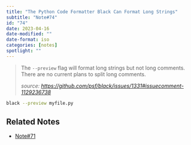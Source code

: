 ```yaml
---
title: "The Python Code Formatter Black Can Format Long Strings"
subtitle: "Note#74"
id: "74"
date: 2023-04-16
date-modified: ""
date-format: iso
categories: [notes]
spotlight: ""
---
```

> The `--preview` flag will format long strings but not long comments. There are no current plans to split long comments.
>
> *source: <https://github.com/psf/black/issues/1331#issuecomment-1129236738>*

```bash
black --preview myfile.py
```

## Related Notes

* [Note#71](/notes/71/)
